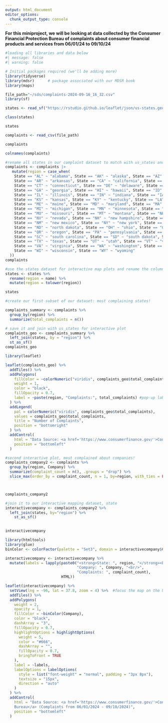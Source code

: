---
output: html_document
editor_options: 
  chunk_output_type: console
---


**__For this miniproject, we will be looking at data collected by the Consumer Financial Protection Bureau of complaints about consumer financial products and services from 06/01/24 to 09/10/24__**

```{r}
#loading all libraries and data below
#| message: false
#| warning: false

# Initial packages required (we'll be adding more)
library(tidyverse)
library(mdsr)      # package associated with our MDSR book
library(maps)

file_path="~/sds/complaints-2024-09-16_16_32.csv"
library(sf) 

states <- read_sf("https://rstudio.github.io/leaflet/json/us-states.geojson")  

class(states) 

states

complaints <- read_csv(file_path)

complaints

colnames(complaints) 

```




```{r}
#rename all states in our complaint dataset to match with us_states and states
complaints <- complaints |> 
   mutate(region = case_when(
    State == "AL" ~ "alabama", State == "AK" ~ "alaska", State == "AZ" ~ "arizona",
    State == "AR" ~ "arkansas", State == "CA" ~ "california", State == "CO" ~ "colorado",
    State == "CT" ~ "connecticut", State == "DE" ~ "delaware", State == "FL" ~ "florida",
    State == "GA" ~ "georgia", State == "HI" ~ "hawaii", State == "ID" ~ "idaho",
    State == "IL" ~ "illinois", State == "IN" ~ "indiana", State == "IA" ~ "iowa",
    State == "KS" ~ "kansas", State == "KY" ~ "kentucky", State == "LA" ~ "louisiana",
    State == "ME" ~ "maine", State == "MD" ~ "maryland", State == "MA" ~ "massachusetts",
    State == "MI" ~ "michigan", State == "MN" ~ "minnesota", State == "MS" ~ "mississippi",
    State == "MO" ~ "missouri", State == "MT" ~ "montana", State == "NE" ~ "nebraska",
    State == "NV" ~ "nevada", State == "NH" ~ "new hampshire", State == "NJ" ~ "new jersey",
    State == "NM" ~ "new mexico", State == "NY" ~ "new york", State == "NC" ~ "north carolina",
    State == "ND" ~ "north dakota", State == "OH" ~ "ohio", State == "OK" ~ "oklahoma",
    State == "OR" ~ "oregon", State == "PA" ~ "pennsylvania", State == "RI" ~ "rhode island",
    State == "SC" ~ "south carolina", State == "SD" ~ "south dakota", State == "TN" ~ "tennessee",
    State == "TX" ~ "texas", State == "UT" ~ "utah", State == "VT" ~ "vermont",
    State == "VA" ~ "virginia", State == "WA" ~ "washington", State == "WV" ~ "west virginia",
    State == "WI" ~ "wisconsin", State == "WY" ~ "wyoming"
  )) 
complaints

```


```{r}
#use the states dataset for interactive map plots and rename the column "name" which indicates state in order to join with our variable dataset.
states <- states %>%
  rename(region = name) %>%               
  mutate(region = tolower(region))        

states  
```



```{r}
#create our first subset of our dataset: most complaining states!

complaints_summary <- complaints %>% 
  group_by(region) %>% 
  summarize(total_complaints = n())
```


```{r}
# save it and join with us_states for interactive plot
complaints_geo <- complaints_summary %>%
  left_join(states, by = "region") %>% 
  st_as_sf()
complaints_geo
```

```{r}

library(leaflet)

leaflet(complaints_geo) %>%
  addTiles() %>%
  addPolygons(
    fillColor = ~colorNumeric("viridis", complaints_geo$total_complaints)(total_complaints), #we want to show the variable "total complaints"
    weight = 1,
    color = "black",
    fillOpacity = 0.7,
    label = ~paste(region, "Complaints:", total_complaints) #pop-up label format
  ) %>%
  addLegend(
    pal = colorNumeric("viridis", complaints_geo$total_complaints), 
    values = complaints_geo$total_complaints,
    title = "Number of Complaints",
    position = "bottomright"
  ) %>% 
  addControl(
    html = "Data Source: <a href='https://www.consumerfinance.gov/'>Consumer Financial Protection Bureau</a> (Complaints from 06/01/2024 - 09/10/2024)", 
    position = "bottomleft"
  )

```

```{r}
#second interactive plot, most complained about companies!
complaints_company2 <- complaints %>%
  group_by(region, Company) %>%
  summarize(complaint_count = n(), .groups = "drop") %>%  
  slice_max(order_by = complaint_count, n = 1, by=region, with_ties = FALSE)  #get the most complained about company for every state



complaints_company2
```

```{r}
#join it to our interactive mapping dataset, state
interactivecompany <- complaints_company2 %>% 
  left_join(states, by="region") %>% 
    st_as_sf()

  
interactivecompany
```



```{r}
library(htmltools)
library(glue)
binColor <- colorFactor(palette = "Set3", domain = interactivecompany$Company)

interactivecompany <- interactivecompany %>%
  mutate(labels = lapply(paste0("<strong>State: ", region, "</strong><br/>", #create our labels
                                "Company: ", Company, "<br/>", 
                                "Complaints: ", complaint_count), 
                         HTML))

leaflet(interactivecompany) %>%
  setView(lng = -96, lat = 37.8, zoom = 4) %>%  #focus the map on the US
  addTiles() %>%
  addPolygons(
    weight = 2,
    opacity = 1,
    fillColor = ~binColor(Company),  
    color = "black",
    dashArray = "3",
    fillOpacity = 0.7,
    highlightOptions = highlightOptions(
      weight = 5,
      color = "#666",
      dashArray = "",
      fillOpacity = 0.7,
      bringToFront = TRUE
    ),
    label = ~labels,
    labelOptions = labelOptions(
      style = list("font-weight" = "normal", padding = "3px 8px"),
      textsize = "15px",
      direction = "auto"
    )
  ) %>% 
  addControl(
    html = "Data Source: <a href='https://www.consumerfinance.gov/'>Consumer Financial Protection 
    Bureau</a> (Complaints from 06/01/2024 - 09/10/2024)", 
    position = "bottomleft"
  )
  
```
